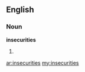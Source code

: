 ==English==
===Noun===
'''insecurities'''
# {{plural of|[[insecurity]]}}

[[ar:insecurities]]
[[my:insecurities]]